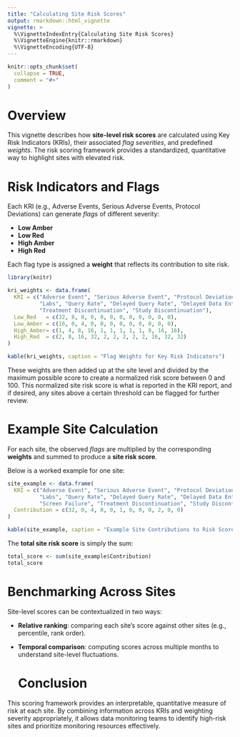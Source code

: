```yaml
---
title: "Calculating Site Risk Scores"
output: rmarkdown::html_vignette
vignette: >
  %\VignetteIndexEntry{Calculating Site Risk Scores}
  %\VignetteEngine{knitr::rmarkdown}
  %\VignetteEncoding{UTF-8}
---
```


```r
knitr::opts_chunk$set(
  collapse = TRUE,
  comment = "#>"
)
```

# Overview

This vignette describes how **site-level risk scores** are calculated using Key Risk Indicators (KRIs), their associated *flag severities*, and predefined *weights*. The risk scoring framework provides a standardized, quantitative way to highlight sites with elevated risk.

# Risk Indicators and Flags

Each KRI (e.g., Adverse Events, Serious Adverse Events, Protocol Deviations) can generate *flags* of different severity:
  
  * **Low Amber**
  * **Low Red**
  * **High Amber**
  * **High Red**
  
  Each flag type is assigned a **weight** that reflects its contribution to site risk.

```r
library(knitr)

kri_weights <- data.frame(
  KRI = c("Adverse Event", "Serious Adverse Event", "Protocol Deviations", "Important Protocol Deviations",
          "Labs", "Query Rate", "Delayed Query Rate", "Delayed Data Entry Rate", "Data Change Rate", "Screen Failure",
          "Treatment Discontinuation", "Study Discontinuation"),
  Low_Red   = c(32, 8, 8, 0, 0, 0, 0, 0, 0, 0, 0, 0),
  Low_Amber = c(16, 0, 4, 0, 0, 0, 0, 0, 0, 0, 0, 0),
  High_Amber= c(1, 4, 8, 16, 1, 1, 1, 1, 1, 8, 16, 16),
  High_Red  = c(2, 8, 16, 32, 2, 2, 2, 2, 2, 16, 32, 32)
)

kable(kri_weights, caption = "Flag Weights for Key Risk Indicators")
```

These weights are then added up at the site level and divided by the maximum possible score to create a normalized risk score between 0 and 100. This normalized site risk score is what is reported in the KRI report, and if desired, any sites above a certain threshold can be flagged for further review.

# Example Site Calculation

For each site, the observed *flags* are multiplied by the corresponding **weights** and summed to produce a **site risk score**.

Below is a worked example for one site:
  
```r
site_example <- data.frame(
  KRI = c("Adverse Event", "Serious Adverse Event", "Protocol Deviations", "Important Protocol Deviations",
          "Labs", "Query Rate", "Delayed Query Rate", "Delayed Data Entry Rate", "Data Change Rate",
          "Screen Failure", "Treatment Discontinuation", "Study Discontinuation"),
  Contribution = c(32, 0, 4, 8, 0, 1, 0, 0, 0, 2, 0, 0)
)

kable(site_example, caption = "Example Site Contributions to Risk Score")
```

The **total site risk score** is simply the sum:
  
```r
total_score <- sum(site_example$Contribution)
total_score
```

# Benchmarking Across Sites

Site-level scores can be contextualized in two ways:
  
* **Relative ranking**: comparing each site’s score against other sites (e.g., percentile, rank order).
* **Temporal comparison**: computing scores across multiple months to understand site-level fluctuations.


  
  # Conclusion
  
This scoring framework provides an interpretable, quantitative measure of risk at each site. By combining information across KRIs and weighting severity appropriately, it allows data monitoring teams to identify high-risk sites and prioritize monitoring resources effectively.


